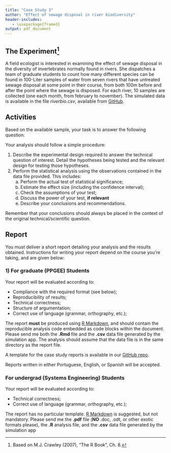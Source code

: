 ```yaml
---
title: "Case Study 3"
author: "Effect of sewage disposal in river biodiversity"
header-includes:
   - \usepackage{framed}
output: pdf_document
---
```

\definecolor{shadecolor}{rgb}{0.94, 0.97, 1.0}

## The Experiment^[Based on M.J. Crawley (2007), "The R Book", Ch. 8.]
A field ecologist is interested in examining the effect of sewage disposal in the diversity of invertebrates normally found in rivers. She dispatches a team of graduate students to count how many different species can be found in 100-Liter samples of water from seven rivers that have untreated sewage disposal at some point in their course, from both 100m before and after the point where the sewage is disposed. For each river, 10 samples are collected (one each month, from february to november). The simulated data is available in the file _riverbio.csv_, available from [GitHub](https://github.com/fcampelo/Design-and-Analysis-of-Experiments/tree/master/data%20files).

## Activities

Based on the available sample, your task is to answer the following question: 

\begin{snugshade}
\begin{center}\textit{
Does the disposal of raw sewage in rivers affect the mean number of species?}\end{center}
\end{snugshade}

Your analysis should follow a simple procedure:

1. Describe the experimental design required to answer the technical question of interest. Detail the hypotheses being tested and the relevant design for testing those hypotheses.
2. Perform the statistical analysis using the observations contained in the data file provided. This includes:
      a. Perform the actual test of statistical significance;
      b. Estimate the effect size (including the confidence interval);
      c. Check the assumptions of your test;
      d. Discuss the power of your test, **if relevant**
      e. Describe your conclusions and recommendations.

Remember that your conclusions should always be placed in the context of the original technical/scientific question.

## Report
You must deliver a short report detailing your analysis and the results obtained.  Instructions for writing your report depend on the course you're taking, and are given below:

### 1) For graduate (PPGEE) Students
Your report will be evaluated according to:

- Compliance with the required format (see below);
- Reproducibility of results;
- Technical correctness;
- Structure of argumentation;
- Correct use of language (grammar, orthography, etc.);

The report **must** be produced using [R Markdown](http://rmarkdown.rstudio.com), and should contain the reproducible analysis code embedded as code blocks within the document. Please send me both the **.Rmd** file and the **.csv** data file generated by the simulation app. The analysis should assume that the data file is in the same directory as the report file. 

A template for the case study reports is available in our [GitHub repo](https://github.com/fcampelo/Design-and-Analysis-of-Experiments/tree/master/Report%20template).

Reports written in either Portuguese, English, or Spanish will be accepted.


### For undergrad (Systems Engineering) Students
Your report will be evaluated according to:

- Technical correctness;
- Correct use of language (grammar, orthography, etc.);

The report has no particular template. [R Markdown](http://rmarkdown.rstudio.com) is suggested, but not mandatory. Please send me the **.pdf** file (**NO** .doc, .odt, or other exotic formats please), the **.R** analysis file, and the **.csv** data file generated by the simulation app